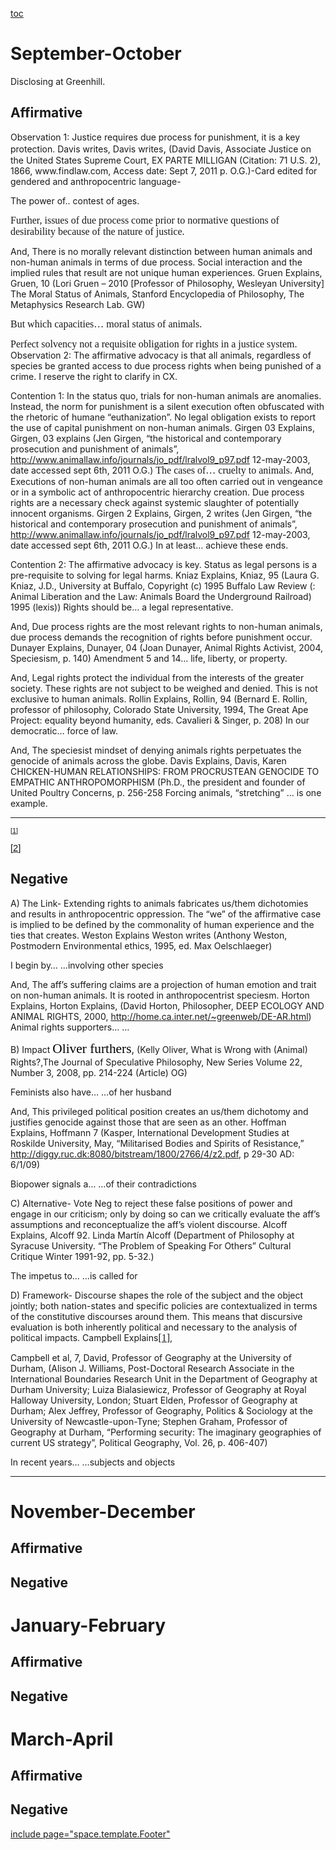 [[toc]]
=September-October= 
Disclosing at Greenhill.
==Affirmative== 
Observation 1: Justice requires due process for punishment, it is a key protection. Davis writes,
Davis writes<span style="font-size: 12pt;">,</span> (David Davis, Associate Justice on the United States Supreme Court, EX PARTE MILLIGAN (Citation: 71 U.S. 2), 1866, www.findlaw.com, Access date: Sept 7, 2011 p. O.G.)-Card edited for gendered and anthropocentric language-

The power of.. contest of ages.

<span style="font-family: 'Times New Roman',serif; font-size: 12pt;">Further, issues of due process come prior to normative questions of desirability because of the nature of justice.</span>

And, There is no morally relevant distinction between human animals and non-human animals in terms of due process. Social interaction and the implied rules that result are not unique human experiences. Gruen Explains,
Gruen, 10 (Lori Gruen – 2010 [Professor of Philosophy, Wesleyan University] The Moral Status of Animals, Stanford Encyclopedia of Philosophy, The Metaphysics Research Lab. GW)

<span style="font-family: 'Times New Roman',serif; font-size: 12pt;">But which capacities… moral status of animals.</span>

<span style="font-family: 'Times New Roman',serif; font-size: 12pt;">Perfect solvency not a requisite obligation for rights in a justice system.</span>
Observation 2: The affirmative advocacy is that all animals, regardless of species be granted access to due process rights when being punished of a crime. I reserve the right to clarify in CX.

Contention 1: In the status quo, trials for non-human animals are anomalies. Instead, the norm for punishment is a silent execution often obfuscated with the rhetoric of humane “euthanization”. No legal obligation exists to report the use of capital punishment on non-human animals. Girgen 03 Explains,
Girgen, 03 explains (Jen Girgen, “the historical and contemporary prosecution and punishment of animals”, http://www.animallaw.info/journals/jo_pdf/lralvol9_p97.pdf 12-may-2003, date accessed sept 6th, 2011 O.G.) 
<span style="font-family: 'Times New Roman',serif; font-size: 12pt;">The cases of… cruelty to animals.</span>
And, Executions of non-human animals are all too often carried out in vengeance or in a symbolic act of anthropocentric hierarchy creation. Due process rights are a necessary check against systemic slaughter of potentially innocent organisms. Girgen 2 Explains,
Girgen, 2 writes (Jen Girgen, “the historical and contemporary prosecution and punishment of animals”, http://www.animallaw.info/journals/jo_pdf/lralvol9_p97.pdf 12-may-2003, date accessed sept 6th, 2011 O.G.)
In at least… achieve these ends.

Contention 2: The affirmative advocacy is key. Status as legal persons is a pre-requisite to solving for legal harms. Kniaz Explains,
Kniaz, 95 (Laura G. Kniaz, J.D., University at Buffalo, Copyright (c) 1995 Buffalo Law Review (: Animal Liberation and the Law: Animals Board the Underground Railroad) 1995 (lexis))
Rights should be… a legal representative.

And, Due process rights are the most relevant rights to non-human animals, due process demands the recognition of rights before punishment occur. Dunayer Explains, 
Dunayer, 04 (Joan Dunayer, Animal Rights Activist, 2004, Speciesism, p. 140)
Amendment 5 and 14… life, liberty, or property.

And, Legal rights protect the individual from the interests of the greater society. These rights are not subject to be weighed and denied. This is not exclusive to human animals. Rollin Explains,
Rollin, 94 (Bernard E. Rollin, professor of philosophy, Colorado State University, 1994, The Great Ape Project: equality beyond humanity, eds. Cavalieri & Singer, p. 208)
In our democratic… force of law.

And, The speciesist mindset of denying animals rights perpetuates the genocide of animals across the globe. Davis Explains,
Davis, Karen CHICKEN-HUMAN RELATIONSHIPS: FROM PROCRUSTEAN GENOCIDE TO EMPATHIC ANTHROPOMORPHISM (Ph.D., the president and founder of United Poultry Concerns, p. 256-258
Forcing animals, “stretching” … is one example.


----
<span style="font-family: 'Arial Narrow',sans-serif; font-size: 8pt;">[[home#_ftnref1|[1]]]</span>

<span style="font-family: Calibri,sans-serif; font-size: 11pt;">[[home#_ftnref2|[2]]]</span>












==Negative== 
A) The Link- Extending rights to animals fabricates us/them dichotomies and results in anthropocentric oppression. The “we” of the affirmative case is implied to be defined by the commonality of human experience and the ties that creates. Weston Explains
Weston writes (Anthony Weston, Postmodern Environmental ethics, 1995, ed. Max Oelschlaeger)

I begin by… ...involving other species

And, The aff’s suffering claims are a projection of human emotion and trait on non-human animals. It is rooted in anthropocentrist speciesm. Horton Explains,
Horton Explains, (David Horton, Philosopher, DEEP ECOLOGY AND ANIMAL RIGHTS, 2000, http://home.ca.inter.net/~greenweb/DE-AR.html)
Animal rights supporters… …

B) Impact
<span style="color: black; font-family: 'Times New Roman',serif; font-size: 16pt;">Oliver furthers</span><span style="font-size: 12pt;">,</span> (Kelly Oliver, What is Wrong with (Animal) Rights?,The Journal of Speculative Philosophy, New Series Volume 22, Number 3, 2008, pp. 214-224 (Article) OG)

Feminists also have… …of her husband

And, This privileged political position creates an us/them dichotomy and justifies genocide against those that are seen as an other. Hoffman Explains,
Hoffmann 7 (Kasper, International Development Studies at Roskilde University, May, “Militarised Bodies and Spirits of Resistance,” http://diggy.ruc.dk:8080/bitstream/1800/2766/4/z2.pdf, p 29-30 AD: 6/1/09)

Biopower signals a… …of their contradictions

C) Alternative- Vote Neg to reject these false positions of power and engage in our criticism; only by doing so can we critically evaluate the aff’s assumptions and reconceptualize the aff’s violent discourse. Alcoff Explains,
Alcoff 92. Linda Martín Alcoff (Department of Philosophy at Syracuse University. “The Problem of Speaking For Others” Cultural Critique Winter 1991-92, pp. 5-32.)

The impetus to… …is called for

D) Framework- Discourse shapes the role of the subject and the object jointly; both nation-states and specific policies are contextualized in terms of the constitutive discourses around them. This means that discursive evaluation is both inherently political and necessary to the analysis of political impacts. Campbell Explains<span style="font-family: 'Times New Roman',serif; font-size: 12pt;">[[file:///C:/Users/Grant/Dropbox/Oliver-Grant/Animal%20Rights/Ongoing%20Casework/Blocks/Rights%20K%20Disclosure.docx#_ftn1|[1]]]</span>,

Campbell et al, 7, David, Professor of Geography at the University of Durham, (Alison J. Williams, Post-Doctoral Research Associate in the International Boundaries Research Unit in the Department of Geography at Durham University; Luiza Bialasiewicz, Professor of Geography at Royal Halloway University, London; Stuart Elden, Professor of Geography at Durham; Alex Jeffrey, Professor of Geography, Politics & Sociology at the University of Newcastle-upon-Tyne; Stephen Graham, Professor of Geography at Durham, “Performing security: The imaginary geographies of current US strategy”, Political Geography, Vol. 26, p. 406-407)

In recent years… …subjects and objects

----





=November-December= 
==Affirmative== 
==Negative== 

=January-February= 
==Affirmative== 
==Negative== 

=March-April= 
==Affirmative== 
==Negative== 

[[include page="space.template.Footer"]]